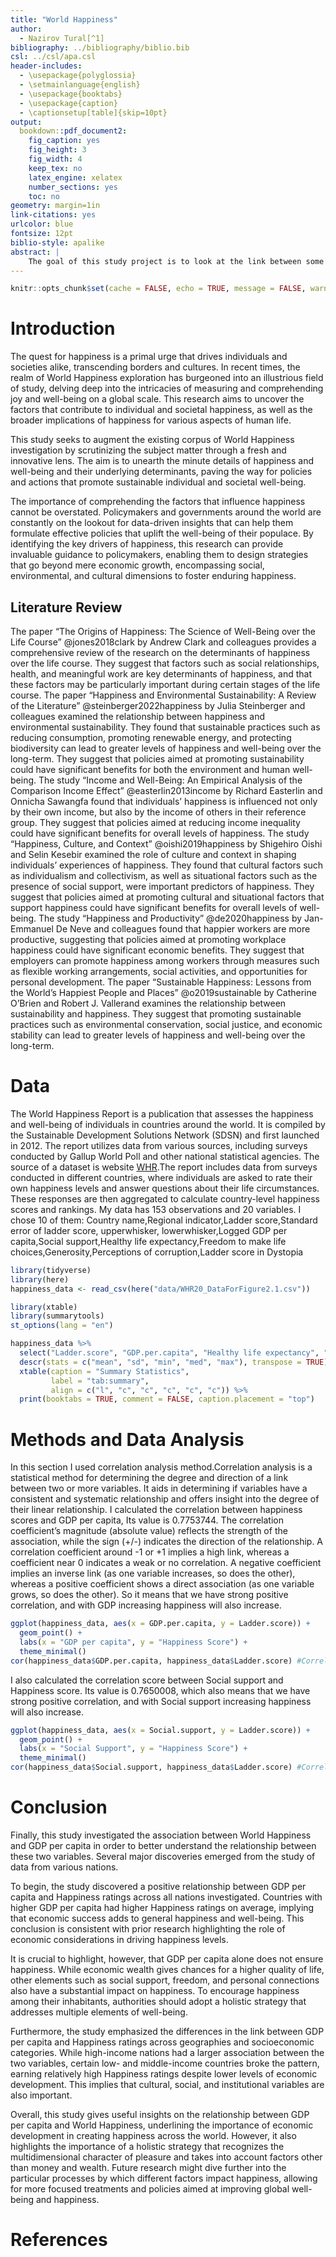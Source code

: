 ```yaml
---
title: "World Happiness"
author: 
  - Nazirov Tural[^1]
bibliography: ../bibliography/biblio.bib
csl: ../csl/apa.csl
header-includes:
  - \usepackage{polyglossia}
  - \setmainlanguage{english}
  - \usepackage{booktabs}
  - \usepackage{caption} 
  - \captionsetup[table]{skip=10pt}
output:
  bookdown::pdf_document2:
    fig_caption: yes
    fig_height: 3
    fig_width: 4
    keep_tex: no
    latex_engine: xelatex
    number_sections: yes
    toc: no
geometry: margin=1in
link-citations: yes
urlcolor: blue
fontsize: 12pt
biblio-style: apalike
abstract: |
    The goal of this study project is to look at the link between some factors such as GDP per capita and Social support and global happiness. The World Happiness dataset was used to investigate the relationship between these  factors. This summary gives a high-level overview of the dataset, study objectives, methods used, and major findings. The World Happiness dataset is a comprehensive compilation of statistics on the happiness levels of various countries throughout the world. It contains information on a variety of topics, including GDP per capita, life expectancy, social assistance, the freedom to make life choices, generosity, and views of corruption. The dataset spans several years and offers a solid basis for investigating the factors that influence happiness. The study's major research objective was to explore the link between GDP per capita or Social SUpport and global happiness. We wanted to see if higher GDP per capita and Social support is connected with better levels of happiness on a global scale. The initiative also sought to investigate any potential subtleties or changes in this link across other geographies or historical periods. A correlation study was performed to evaluate the association between GDP per capita and global happiness. The degree and direction of the association between the variables might be examined using this statistical approach. We wanted to measure the extent to which increases in GDP per capita linked to changes in global happiness levels by computing correlation coefficients. The significance of the found relationships was also investigated during the research.The correlation study found a statistically significant positive relationship between GDP per capita and global happiness. This suggests that nations with more GDP per capita have higher levels of happiness. Although other characteristics contribute to overall pleasure, the correlation's strength was modest, indicating a meaningful link. These findings imply that economic success, as measured by GDP per capita, contributes to happiness but is not the primary factor.Furthermore, the investigation revealed regional differences in the association. While there was an overall positive link, the intensity of the association varied by area, indicating that cultural, social, and environmental variables may also impact happy levels.
---
```

```r
knitr::opts_chunk$set(cache = FALSE, echo = TRUE, message = FALSE, warning = FALSE)
```

<!-- ======================================================================= -->
<!-- ============================== FOOTNOTES ============================== -->
<!-- ======================================================================= -->
[^1]: Student ID, [Github Repo](https://github.com/Turalnzv/Final)


# Introduction
The quest for happiness is a primal urge that drives individuals and societies alike, transcending borders and cultures. In recent times, the realm of World Happiness exploration has burgeoned into an illustrious field of study, delving deep into the intricacies of measuring and comprehending joy and well-being on a global scale. This research aims to uncover the factors that contribute to individual and societal happiness, as well as the broader implications of happiness for various aspects of human life.

This study seeks to augment the existing corpus of World Happiness investigation by scrutinizing the subject matter through a fresh and innovative lens. The aim is to unearth the minute details of happiness and well-being and their underlying determinants, paving the way for policies and actions that promote sustainable individual and societal well-being.

The importance of comprehending the factors that influence happiness cannot be overstated. Policymakers and governments around the world are constantly on the lookout for data-driven insights that can help them formulate effective policies that uplift the well-being of their populace. By identifying the key drivers of happiness, this research can provide invaluable guidance to policymakers, enabling them to design strategies that go beyond mere economic growth, encompassing social, environmental, and cultural dimensions to foster enduring happiness.



## Literature Review

The paper "The Origins of Happiness: The Science of Well-Being over the Life Course" @jones2018clark by Andrew Clark and colleagues provides a comprehensive review of the research on the determinants of happiness over the life course. They suggest that factors such as social relationships, health, and meaningful work are key determinants of happiness, and that these factors may be particularly important during certain stages of the life course.
The paper "Happiness and Environmental Sustainability: A Review of the Literature" @steinberger2022happiness by Julia Steinberger and colleagues examined the relationship between happiness and environmental sustainability. They found that sustainable practices such as reducing consumption, promoting renewable energy, and protecting biodiversity can lead to greater levels of happiness and well-being over the long-term. They suggest that policies aimed at promoting sustainability could have significant benefits for both the environment and human well-being.
The study "Income and Well-Being: An Empirical Analysis of the Comparison Income Effect" @easterlin2013income by Richard Easterlin and Onnicha Sawangfa found that individuals' happiness is influenced not only by their own income, but also by the income of others in their reference group. They suggest that policies aimed at reducing income inequality could have significant benefits for overall levels of happiness.
The study "Happiness, Culture, and Context" @oishi2019happiness by Shigehiro Oishi and Selin Kesebir examined the role of culture and context in shaping individuals' experiences of happiness. They found that cultural factors such as individualism and collectivism, as well as situational factors such as the presence of social support, were important predictors of happiness. They suggest that policies aimed at promoting cultural and situational factors that support happiness could have significant benefits for overall levels of well-being.
The study "Happiness and Productivity" @de2020happiness by Jan-Emmanuel De Neve and colleagues found that happier workers are more productive, suggesting that policies aimed at promoting workplace happiness could have significant economic benefits. They suggest that employers can promote happiness among workers through measures such as flexible working arrangements, social activities, and opportunities for personal development.
The paper "Sustainable Happiness: Lessons from the World's Happiest People and Places" @o2019sustainable by Catherine O'Brien and Robert J. Vallerand examines the relationship between sustainability and happiness. They suggest that promoting sustainable practices such as environmental conservation, social justice, and economic stability can lead to greater levels of happiness and well-being over the long-term.

# Data
The World Happiness Report is a publication that assesses the happiness and well-being of individuals in countries around the world. It is compiled by the Sustainable Development Solutions Network (SDSN) and first launched in 2012. The report utilizes data from various sources, including surveys conducted by Gallup World Poll and other national statistical agencies. The source of a dataset is website [WHR](https://worldhappiness.report/data/).The report includes data from surveys conducted in different countries, where individuals are asked to rate their own happiness levels and answer questions about their life circumstances. These responses are then aggregated to calculate country-level happiness scores and rankings.
My data has 153 observations and 20 variables. I chose 10 of them: Country name,Regional indicator,Ladder score,Standard error of ladder score, upperwhisker, lowerwhisker,Logged GDP per capita,Social support,Healthy life expectancy,Freedom to make life choices,Generosity,Perceptions of corruption,Ladder score in Dystopia

```r
library(tidyverse)
library(here)
happiness_data <- read_csv(here("data/WHR20_DataForFigure2.1.csv"))
```

```r
library(xtable) 
library(summarytools)
st_options(lang = "en")
```

```r
happiness_data %>%
  select("Ladder.score", "GDP.per.capita", "Healthy life expectancy", "Freedom to make life choices", "Perceptions of corruption", "Standard error of ladder score", "upperwhisker", "lowerwhisker", "Social.support", "Generosity", "Ladder score in Dystopia") %>% 
  descr(stats = c("mean", "sd", "min", "med", "max"), transpose = TRUE) %>% 
  xtable(caption = "Summary Statistics",
         label = "tab:summary",
         align = c("l", "c", "c", "c", "c", "c")) %>% 
  print(booktabs = TRUE, comment = FALSE, caption.placement = "top")
```


# Methods and Data Analysis
In this section I used correlation analysis method.Correlation analysis is a statistical method for determining the degree and direction of a link between two or more variables. It aids in determining if variables have a consistent and systematic relationship and offers insight into the degree of their linear relationship. I calculated the correlation between happiness scores and GDP per capita, Its value is 0.7753744. The correlation coefficient's magnitude (absolute value) reflects the strength of the association, while the sign (+/-) indicates the direction of the relationship. A correlation coefficient around -1 or +1 implies a high link, whereas a coefficient near 0 indicates a weak or no correlation. A negative coefficient implies an inverse link (as one variable increases, so does the other), whereas a positive coefficient shows a direct association (as one variable grows, so does the other). So it means that we have strong positive correlation, and with GDP increasing happiness will also increase.

```r

ggplot(happiness_data, aes(x = GDP.per.capita, y = Ladder.score)) +
  geom_point() +
  labs(x = "GDP per capita", y = "Happiness Score") +
  theme_minimal()
cor(happiness_data$GDP.per.capita, happiness_data$Ladder.score) #Correlation score
```


I also calculated the correlation score between Social support and Happiness score. Its value is  0.7650008, which also means that we have strong positive correlation, and with Social support increasing happiness will also increase.


```r
ggplot(happiness_data, aes(x = Social.support, y = Ladder.score)) +
  geom_point() +
  labs(x = "Social Support", y = "Happiness Score") +
  theme_minimal()
cor(happiness_data$Social.support, happiness_data$Ladder.score) #Correlation score
```



# Conclusion
Finally, this study investigated the association between World Happiness and GDP per capita in order to better understand the relationship between these two variables. Several major discoveries emerged from the study of data from various nations.

To begin, the study discovered a positive relationship between GDP per capita and Happiness ratings across all nations investigated. Countries with higher GDP per capita had higher Happiness ratings on average, implying that economic success adds to general happiness and well-being. This conclusion is consistent with prior research highlighting the role of economic considerations in driving happiness levels.

It is crucial to highlight, however, that GDP per capita alone does not ensure happiness. While economic wealth gives chances for a higher quality of life, other elements such as social support, freedom, and personal connections also have a substantial impact on happiness. To encourage happiness among their inhabitants, authorities should adopt a holistic strategy that addresses multiple elements of well-being.

Furthermore, the study emphasized the differences in the link between GDP per capita and Happiness ratings across geographies and socioeconomic categories. While high-income nations had a larger association between the two variables, certain low- and middle-income countries broke the pattern, earning relatively high Happiness ratings despite lower levels of economic development. This implies that cultural, social, and institutional variables are also important.

Overall, this study gives useful insights on the relationship between GDP per capita and World Happiness, underlining the importance of economic development in creating happiness across the world. However, it also highlights the importance of a holistic strategy that recognizes the multidimensional character of pleasure and takes into account factors other than money and wealth. Future research might dive further into the particular processes by which different factors impact happiness, allowing for more focused treatments and policies aimed at improving global well-being and happiness.


\newpage
# References {#references}
<div id="refs"></div>

